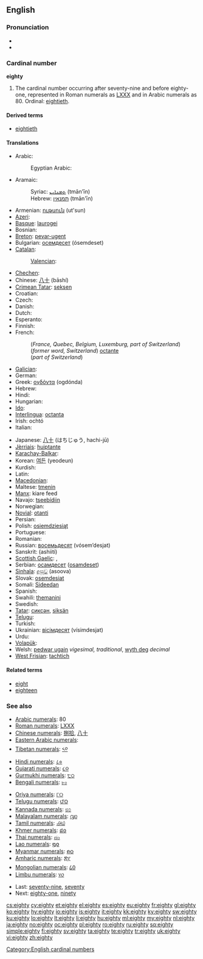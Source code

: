 ==English==

===Pronunciation===
* {{audio|en-us-eighty.ogg|Audio (US)}}
* {{rhymes|eɪti}}

===Cardinal number===
'''eighty'''

# The cardinal number occurring after seventy-nine and before eighty-one, represented in Roman numerals as [[LXXX]] and in Arabic numerals as 80. Ordinal: [[eightieth]].

====Derived terms====
* [[eightieth]]

====Translations====
{{trans-top|80}}
* Arabic: {{t-|ar|ثمانون|alt=ثَمانُونَ|tr=thamaanuuna}}
*: Egyptian Arabic: {{tø|arz|تمنين|tr=tamaniin|sc=Arab|xs=Egyptian Arabic}}
* Aramaic:
*: Syriac: [[ܬܡܢܐܝܢ]] (tmān'īn) {{c}}
*: Hebrew: [[תמנאין]] (tmān'īn) {{c}}
* Armenian: [[ութսուն]] (ut'sun)
* [[Azeri]]: {{t|az|səksən}}
* [[Basque]]: [[laurogei]]
* Bosnian: {{t-|bs|osamdeset}}
* [[Breton]]: [[pevar-ugent]]
* Bulgarian: [[осемдесет]] (ósemdeset)
* [[Catalan]]: {{t+|ca|vuitanta}}
*: [[Valencian]]: {{t+|ca|huitanta}}
* [[Chechen]]: {{tø|ce|дезткъа|tr=deztqha}}
* Chinese: [[八]][[十]] (bāshí)
* [[Crimean Tatar]]: [[seksen#Crimean Tatar|seksen]]
* Croatian: {{t-|hr|osamdeset|alt=osamdèsēt}}
* Czech: {{t-|cs|osmdesát}}
* Danish: {{t+|da|firs}}
* Dutch: {{t+|nl|tachtig|f}}
* Esperanto: {{t-|eo|okdek|xs=Esperanto}}
* Finnish: {{t-|fi|kahdeksankymmentä}}
* French:
*: (''France, Quebec, Belgium, Luxemburg, part of Switzerland'') {{t+|fr|quatre-vingts}}
*: (''former word, Switzerland'') [[octante]]
*: (''part of Switzerland'') {{t+|fr|huitante}}
* [[Galician]]: {{t+|gl|oitenta|xs=Galician}}
* German: {{t+|de|achtzig|f}}
* Greek: [[ογδόντα]] (ogdónda)
* Hebrew: {{t-|he|שמונים|m|f|alt=שְׁמוֹנִים|tr=šmoním}}
* Hindi: {{t+|hi|अस्सी|tr=assee|xs=Hindi}}
* Hungarian: {{t+|hu|nyolcvan}}
* [[Ido]]: {{t+|io|okadek|xs=Ido}}
* [[Interlingua]]: [[octanta]]
* Irish: ochtó
* Italian: {{t+|it|ottanta}}
{{trans-mid}}
* Japanese: [[八]][[十]] (はちじゅう, hachi-jū)
* [[Jèrriais]]: [[huiptante]]
* [[Karachay-Balkar]]: {{tø|krc|сексен|tr=seksen|sc=Cyrl}}
* Korean: [[여든]] (yeodeun)
* Kurdish: {{ku-Arab|[[هه‌شتا]]}}
* Latin: {{t-|la|octoginta}}
* [[Macedonian]]: {{t|mk|осумдесет|tr=osúmdeset}}
* Maltese: [[tmenin]]
* [[Manx]]: kiare feed
* Navajo: [[tseebídiin]]
* Norwegian: {{t+|no|åtti}}
* [[Novial]]: [[otanti]]
* Persian: {{t-|fa|هشتاد|tr=haštâd|xs=Persian}}
* Polish: [[osiemdziesiąt]]
* Portuguese: {{t+|pt|oitenta}}
* Romanian: {{t+|ro|optzeci}}
* Russian: [[восемьдесят]] (vósem’desjat)
* Sanskrit: (ashiití)
* [[Scottish Gaelic]]: {{qualifier|old system}} {{t-|gd|ceithir|xs=Scottish Gaelic}} {{t-|gd|fichead|xs=Scottish Gaelic}}, {{qualifier|new system}} {{t-|gd|ochdad|xs=Scottish Gaelic}}
* Serbian: [[осамдесет]] ([[osamdeset]])
* [[Sinhala]]: [[අසූව]] (asoova)
* Slovak: [[osemdesiat]]
* Somali: [[Sideedan]]
* Spanish: {{t+|es|ochenta}}
* Swahili: [[themanini]]
* Swedish: {{t+|sv|åttio}}
* [[Tatar]]: [[сиксән#Tatar|сиксән]], [[siksän#Tatar|siksän]]
* [[Telugu]]: {{t|te|ఎనభై|tr=enabhai}}
* Turkish: {{t+|tr|seksen}}
* Ukrainian: [[вісімдесят]] (vísimdesjat)
* Urdu: {{t-|ur|اسی|tr=assee|xs=Urdu}}
* [[Volapük]]: {{t|vo|jöldeg}}
* Welsh: [[pedwar ugain]] ''vigesimal, traditional'', [[wyth deg]] ''decimal''
* [[West Frisian]]: [[tachtich]]
{{trans-bottom}}

====Related terms====
* [[eight]]
* [[eighteen]]

===See also===
{{rel-top|Symbols for eighty in various numeral systems}}
* [[w:Arabic numerals|Arabic numerals]]: 80
* [[w:Roman numerals|Roman numerals]]: [[LXXX]]
* [[w:Chinese numerals|Chinese numerals]]: [[捌]][[拾]], [[八]][[十]]
* [[w:Eastern Arabic numerals|Eastern Arabic numerals]]: {{Arab|[[٨٠]]}}
* [[w:Indian numerals|Tibetan numerals]]: [[༨༠]]
* [[w:Indian numerals|Hindi numerals]]: [[८०]]
* [[w:Indian numerals|Gujarati numerals]]: [[૮૦]]
* [[w:Indian numerals|Gurmukhi numerals]]: [[੮੦]]
* [[w:Indian numerals|Bengali numerals]]: [[৮০]]
{{mid2}}
* [[w:Indian numerals|Oriya numerals]]: [[୮୦]]
* [[w:Indian numerals|Telugu numerals]]: [[౮౦]]
* [[w:Indian numerals|Kannada numerals]]: [[೮೦]]
* [[w:Indian numerals|Malayalam numerals]]: [[൮൦]]
* [[w:Indian numerals|Tamil numerals]]: [[௮௰]]
* [[w:Khmer script|Khmer numerals]]: [[៨០]]
* [[w:Thai numerals|Thai numerals]]: [[๘๐]]
* [[w:Lao alphabet|Lao numerals]]: [[໘໐]]
* [[w:Burmese alphabet|Myanmar numerals]]: [[၈၀]]
* [[w:Amharic language|Amharic numerals]]: [[፰፲]]
* [[w:Mongolian alphabet|Mongolian numerals]]: [[᠘᠐]]
* [[w:Limbu language|Limbu numerals]]: [[᥎᥆]]
{{rel-bottom}}
* Last: [[seventy-nine]], [[seventy]]
* Next: [[eighty-one]], [[ninety]]

[[Category:English cardinal numbers]]

[[cs:eighty]]
[[cy:eighty]]
[[et:eighty]]
[[el:eighty]]
[[es:eighty]]
[[eu:eighty]]
[[fr:eighty]]
[[gl:eighty]]
[[ko:eighty]]
[[hy:eighty]]
[[io:eighty]]
[[is:eighty]]
[[it:eighty]]
[[kk:eighty]]
[[ky:eighty]]
[[sw:eighty]]
[[ku:eighty]]
[[lo:eighty]]
[[lt:eighty]]
[[li:eighty]]
[[hu:eighty]]
[[ml:eighty]]
[[my:eighty]]
[[nl:eighty]]
[[ja:eighty]]
[[no:eighty]]
[[oc:eighty]]
[[pl:eighty]]
[[ro:eighty]]
[[ru:eighty]]
[[sq:eighty]]
[[simple:eighty]]
[[fi:eighty]]
[[sv:eighty]]
[[ta:eighty]]
[[te:eighty]]
[[tr:eighty]]
[[uk:eighty]]
[[vi:eighty]]
[[zh:eighty]]